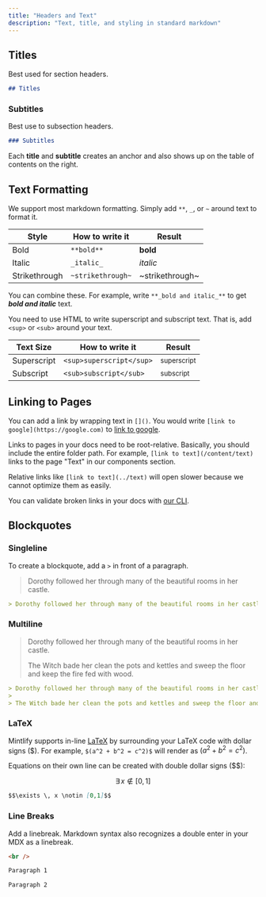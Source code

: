 ```yaml
---
title: "Headers and Text"
description: "Text, title, and styling in standard markdown"
---
```


## Titles

Best used for section headers.

```md
## Titles
```

### Subtitles

Best use to subsection headers.

```md
### Subtitles
```

<Tip>

Each **title** and **subtitle** creates an anchor and also shows up on the table of contents on the right.

</Tip>

## Text Formatting

We support most markdown formatting. Simply add `**`, `_`, or `~` around text to format it.

| Style         | How to write it   | Result          |
| ------------- | ----------------- | --------------- |
| Bold          | `**bold**`        | **bold**        |
| Italic        | `_italic_`        | _italic_        |
| Strikethrough | `~strikethrough~` | ~strikethrough~ |

You can combine these. For example, write `**_bold and italic_**` to get **_bold and italic_** text.

You need to use HTML to write superscript and subscript text. That is, add `<sup>` or `<sub>` around your text.

| Text Size   | How to write it          | Result                 |
| ----------- | ------------------------ | ---------------------- |
| Superscript | `<sup>superscript</sup>` | <sup>superscript</sup> |
| Subscript   | `<sub>subscript</sub>`   | <sub>subscript</sub>   |

## Linking to Pages

You can add a link by wrapping text in `[]()`. You would write `[link to google](https://google.com)` to [link to google](https://google.com).

Links to pages in your docs need to be root-relative. Basically, you should include the entire folder path. For example, `[link to text](/content/text)` links to the page "Text" in our components section.

Relative links like `[link to text](../text)` will open slower because we cannot optimize them as easily.

You can validate broken links in your docs with [our CLI](/development).

## Blockquotes

### Singleline

To create a blockquote, add a `>` in front of a paragraph.

> Dorothy followed her through many of the beautiful rooms in her castle.

```md
> Dorothy followed her through many of the beautiful rooms in her castle.
```

### Multiline

> Dorothy followed her through many of the beautiful rooms in her castle.
>
> The Witch bade her clean the pots and kettles and sweep the floor and keep the fire fed with wood.

```md
> Dorothy followed her through many of the beautiful rooms in her castle.
>
> The Witch bade her clean the pots and kettles and sweep the floor and keep the fire fed with wood.
```

### LaTeX

Mintlify supports in-line [LaTeX](https://www.latex-project.org) by surrounding your LaTeX code with dollar signs (\$). For example, `$(a^2 + b^2 = c^2)$` will render as $(a^2 + b^2 = c^2)$.

Equations on their own line can be created with double dollar signs (\$\$):

$$\exists \, x \notin [0,1]$$

```md
$$\exists \, x \notin [0,1]$$
```

### Line Breaks

Add a linebreak. Markdown syntax also recognizes a double enter in your MDX as a linebreak.

```html
<br />
```

```md
Paragraph 1

Paragraph 2
```
